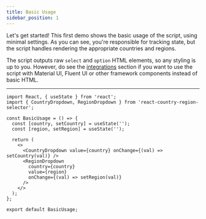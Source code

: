 ```yaml
---
title: Basic Usage
sidebar_position: 1
---
```



Let's get started! This first demo shows the basic usage of the script, using minimal settings. As you can see, you're
responsible for tracking state, but the script handles rendering the appropriate countries and regions.

The script outputs raw `select` and `option` HTML elements, so any styling is up to you. However, do see the
[integrations](./integrations) section if you want to use the script with Material UI, Fluent UI or other framework
components instead of basic HTML.

<BasicUsage />

---

```tsx
import React, { useState } from 'react';
import { CountryDropdown, RegionDropdown } from 'react-country-region-selector';

const BasicUsage = () => {
  const [country, setCountry] = useState('');
  const [region, setRegion] = useState('');

  return (
    <>
      <CountryDropdown value={country} onChange={(val) => setCountry(val)} />
      <RegionDropdown
        country={country}
        value={region}
        onChange={(val) => setRegion(val)}
      />
    </>
  );
};

export default BasicUsage;
```
